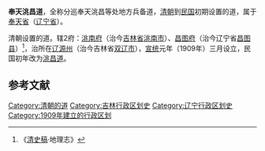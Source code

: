 '''奉天洮昌道'''，全称分巡奉天洮昌等处地方兵备道，[[清朝|清朝]]到[[中華民國|民国]]初期设置的道，属于[[奉天省|奉天省]]（[[辽宁省|辽宁省]]）。

清朝设置的道。辖2府：[[洮南府|洮南府]]（治今[[吉林省|吉林省]][[洮南市|洮南市]]）、[[昌图府|昌图府]]（治今辽宁省[[昌图县|昌图县]]）<ref>《[[清史稿|清史稿]]·地理志》</ref>，治所在[[辽源州|辽源州]]（治今吉林省[[双辽市|双辽市]]），[[宣统|宣统]]元年（1909年）三月设立，民国初年改为[[洮昌道|洮昌道]]。

==参考文献==
{{Reflist}}

{{清朝巡守道|nocat}}
{{清朝奉天省行政區劃|nocat}}
[[Category:清朝的道|Category:清朝的道]]
[[Category:吉林行政区划史|Category:吉林行政区划史]]
[[Category:辽宁行政区划史|Category:辽宁行政区划史]]
[[Category:1909年建立的行政区划|Category:1909年建立的行政区划]]